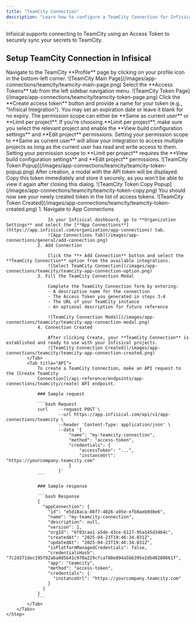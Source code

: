 ```yaml
---
title: "TeamCity Connection"
description: "Learn how to configure a TeamCity Connection for Infisical."
---
```


Infisical supports connecting to TeamCity using an Access Token to securely sync your secrets to TeamCity.

## Setup TeamCity Connection in Infisical

<Steps>
    <Step title="Navigate to your profile on TeamCity">
        Navigate to the TeamCity **Profile** page by clicking on your profile icon in the bottom-left corner.
        ![TeamCity Main Page](/images/app-connections/teamcity/teamcity-main-page.png)
    </Step>
    <Step title="Select Access Tokens Tab">
        Select the **Access Tokens** tab from the left sidebar navigation menu.
        ![TeamCity Token Page](/images/app-connections/teamcity/teamcity-token-page.png)
    </Step>
    <Step title="Create the Access Token">
        Click the **Create access token** button and provide a name for your token (e.g., "Infisical Integration"). You may set an expiration date or leave it blank for no expiry.
        The permission scope can either be **Same as current user** or **Limit per project**. If you're choosing **Limit per project**, make sure you select the relevant project and enable the **View build configuration settings** and **Edit project** permissions.
        <Note>
            Setting your permission scope to **Same as current user** will allow your integration to access multiple projects as long as the current user has read and write access to them.
        </Note>
        <Note>
            Setting your permission scope to **Limit per project** requires the **View build configuration settings** and **Edit project** permissions.
        </Note>
        ![TeamCity Token Popup](/images/app-connections/teamcity/teamcity-token-popup.png)
    </Step>
    <Step title="Copy the Access Token">
        After creation, a modal with the API token will be displayed. Copy this token immediately and store it securely, as you won't be able to view it again after closing this dialog.
        ![TeamCity Token Copy Popup](/images/app-connections/teamcity/teamcity-token-copy.png)
    </Step>
    <Step title="Token Created">
        You should now see your newly created token in the list of access tokens.
        ![TeamCity Token Created](/images/app-connections/teamcity/teamcity-token-created.png)
    </Step>
    <Step title="Setup Vercel Connection in Infisical">
        <Tabs>
            <Tab title="Infisical UI">
                1. Navigate to App Connections

                    In your Infisical dashboard, go to **Organization Settings** and select the [**App Connections**](https://app.infisical.com/organization/app-connections) tab.
                    ![App Connections Tab](/images/app-connections/general/add-connection.png)
                2. Add Connection

                    Click the **+ Add Connection** button and select the **TeamCity Connection** option from the available integrations.
                    ![Select TeamCity Connection](/images/app-connections/teamcity/teamcity-app-connection-option.png)
                3. Fill the TeamCity Connection Modal

                    Complete the TeamCity Connection form by entering:
                    - A descriptive name for the connection
                    - The Access Token you generated in steps 3-4
                    - The URL of your TeamCity instance
                    - An optional description for future reference

                    ![TeamCity Connection Modal](/images/app-connections/teamcity/teamcity-app-connection-modal.png)
                4. Connection Created

                    After clicking Create, your **TeamCity Connection** is established and ready to use with your Infisical projects.
                    ![TeamCity Connection Created](/images/app-connections/teamcity/teamcity-app-connection-created.png)
            </Tab>
            <Tab title="API">
                To create a TeamCity Connection, make an API request to the [Create TeamCity
                Connection](/api-reference/endpoints/app-connections/teamcity/create) API endpoint.

                ### Sample request

                ```bash Request
                curl    --request POST \
                        --url https://app.infisical.com/api/v1/app-connections/teamcity \
                        --header 'Content-Type: application/json' \
                        --data '{
                            "name": "my-teamcity-connection",
                            "method": "access-token",
                            "credentials": {
                                "accessToken": "...",
                                "instanceUrl": "https://yourcompany.teamcity.com"
                            }
                        }'
                ```

                ### Sample response

                ```bash Response
                {
                  "appConnection": {
                    "id": "e5d18aca-86f7-4026-a95e-efb8aeb0d8e6",
                    "name": "my-teamcity-connection",
                    "description": null,
                    "version": 1,
                    "orgId": "6f03caa1-a5de-43ce-b127-95a145d3464c",
                    "createdAt": "2025-04-23T19:46:34.831Z",
                    "updatedAt": "2025-04-23T19:46:34.831Z",
                    "isPlatformManagedCredentials": false,
                    "credentialsHash": "7c2d371dec195f82a6a0d5b41c970a229cfcaf88e894a5b6395e2dbd0280661f",
                    "app": "teamcity",
                    "method": "access-token",
                    "credentials": {
                      "instanceUrl": "https://yourcompany.teamcity.com"
                    }
                  }
                }
                ```
            </Tab>
        </Tabs>
    </Step>
</Steps>
